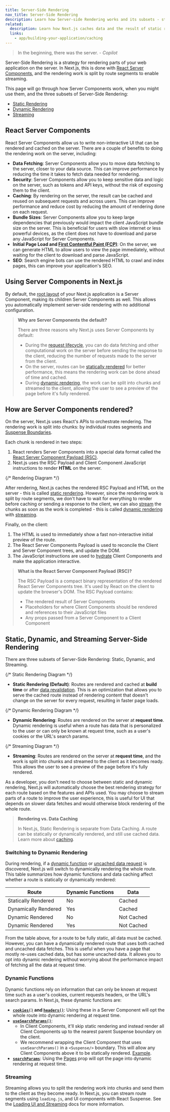 ```yaml
---
title: Server-Side Rendering
nav_title: Server-Side Rendering
description: Learn how Server-side Rendering works and its subsets - static and dynamic rendering.
related:
  description: Learn how Next.js caches data and the result of static rendering.
  links:
    - app/building-your-application/caching
---
```


> In the beginning, there was the server. - _Copilot_

Server-Side Rendering is a strategy for rendering parts of your web application on the server. In Next.js, this is done with [React Server Components](), and the rendering work is split by route segments to enable streaming.

This page will go through how Server Components work, when you might use them, and the three subsets of Server-Side Rendering:

- [Static Rendering](#static-rendering-default)
- [Dynamic Rendering](#dynamic-rendering)
- [Streaming](#streaming)

## React Server Components

React Server Components allow us to write non-interactive UI that can be rendered and cached on the server. There are a couple of benefits to doing the rendering work on the server, including:

- **Data Fetching**: Server Components allow you to move data fetching to the server, closer to your data source. This can improve performance by reducing the time it takes to fetch data needed for rendering.
- **Security**: Server Components allow you to keep sensitive data and logic on the server, such as tokens and API keys, without the risk of exposing them to the client.
- **Caching**: By rendering on the server, the result can be cached and reused on subsequent requests and across users. This can improve performance and reduce cost by reducing the amount of rendering done on each request.
- **Bundle Sizes**: Server Components allow you to keep large dependencies that previously would impact the client JavaScript bundle size on the server. This is beneficial for users with slow internet or less powerful devices, as the client does not have to download and parse any JavaScript for Server Components.
- **Initial Page Load and [First Contentful Paint (FCP)](https://web.dev/fcp/)**: On the server, we can generate HTML to allow users to view the page immediately, without waiting for the client to download and parse JavaScript.
- **SEO**: Search engine bots can use the rendered HTML to crawl and index pages, this can improve your application's SEO.

## Using Server Components in Next.js

By default, the [root layout](/docs/app/building-your-application/routing/pages-and-layouts#root-layout-required) of your Next.js application is a Server Component, making its children Server Components as well. This allows you automatically implement server-side rendering with no additional configuration.

> **Why are Server Components the default?**
>
> There are three reasons why Next.js uses Server Components by default:
>
> - During the [request lifecycle](/docs/app/building-your-application/rendering#request-response-lifecycle), you can do data fetching and other computational work on the server before sending the response to the client, reducing the number of requests made to the server from the client.
> - On the server, routes can be [statically rendered](#static-rendering-default) for better performance, this means the rendering work can be done ahead of time and cached.
> - During [dynamic rendering](#dynamic-rendering), the work can be split into chunks and streamed to the client, allowing the user to see a preview of the page before it's fully rendered.

## How are Server Components rendered?

On the server, Next.js uses React's APIs to orchestrate rendering. The rendering work is split into chunks: by individual routes segments and [Suspense Boundaries](https://react.dev/reference/react/Suspense).

Each chunk is rendered in two steps:

1. React renders Server Components into a special data format called the [React Server Component Payload (RSC)]().
2. Next.js uses the RSC Payload and Client Component JavaScript instructions to render **HTML** on the server.

{/* Rendering Diagram */}

After rendering, Next.js caches the rendered RSC Payload and HTML on the server - this is called [static rendering](#static-rendering-default). However, since the rendering work is split by route segments, we don't have to wait for everything to render before caching or sending a response to the client, we can also [stream](#streaming) the chunks as soon as the work is completed - this is called [dynamic rendering](#dynamic-rendering) with [streaming](#streaming).

Finally, on the client:

1. The HTML is used to immediately show a fast non-interactive initial preview of the route.
2. The React Server Components Payload is used to reconcile the Client and Server Component trees, and update the DOM.
3. The JavaScript instructions are used to [hydrate](https://react.dev/reference/react-dom/client/hydrateRoot) Client Components and make the application interactive.

> **What is the React Server Component Payload (RSC)?**
>
> The RSC Payload is a compact binary representation of the rendered React Server Components tree. It's used by React on the client to update the browser's DOM. The RSC Payload contains:
>
> - The rendered result of Server Components
> - Placeholders for where Client Components should be rendered and references to their JavaScript files
> - Any props passed from a Server Component to a Client Component

## Static, Dynamic, and Streaming Server-Side Rendering

There are three subsets of Server-Side Rendering: Static, Dynamic, and Streaming.

{/* Static Rendering Diagram */}

- **Static Rendering (Default)**: Routes are rendered and cached at **build time** or after [data revalidation](/docs/app/building-your-application/data-fetching/fetching-caching-and-revalidating#revalidating-data). This is an optimization that allows you to serve the cached route instead of rendering content that doesn't change on the server for every request, resulting in faster page loads.

{/* Dynamic Rendering Diagram */}

- **Dynamic Rendering**: Routes are rendered on the server at **request time**. Dynamic rendering is useful when a route has data that is personalized to the user or can only be known at request time, such as a user's cookies or the URL's search params.

{/* Streaming Diagram */}

- **Streaming**: Routes are rendered on the server at **request time**, and the work is split into chunks and streamed to the client as it becomes ready. This allows the user to see a preview of the page before it's fully rendered.

As a developer, you don't need to choose between static and dynamic rendering, Next.js will automatically choose the best rendering strategy for each route based on the features and APIs used. You may choose to stream parts of a route to improve the user experience, this is useful for UI that depends on slower data fetches and would otherwise block rendering of the whole route.

> **Rendering vs. Data Caching**
>
> In Next.js, Static Rendering is separate from Data Caching. A route can be statically or dynamically rendered, and still use cached data. Learn more about [caching](/docs/app/building-your-application/caching#data-cache).

### Switching to Dynamic Rendering

During rendering, if a [dynamic function](#dynamic-functions) or [uncached data request](/docs/app/building-your-application/data-fetching/fetching-caching-and-revalidating#opting-out-of-data-caching) is discovered, Next.js will switch to dynamically rendering the whole route. This table summarizes how dynamic functions and data caching affect whether a route is statically or dynamically rendered:

| Route                | Dynamic Functions | Data       |
| -------------------- | ----------------- | ---------- |
| Statically Rendered  | No                | Cached     |
| Dynamically Rendered | Yes               | Cached     |
| Dynamic Rendered     | No                | Not Cached |
| Dynamic Rendered     | Yes               | Not Cached |

From the table above, for a route to be fully static, all data must be cached. However, you can have a dynamically rendered route that uses both cached and uncached data fetches. This is useful when you have a page that mostly re-uses cached data, but has some uncached data. It allows you to opt into dynamic rendering without worrying about the performance impact of fetching all the data at request time.

### Dynamic Functions

Dynamic functions rely on information that can only be known at request time such as a user's cookies, current requests headers, or the URL's search params. In Next.js, these dynamic functions are:

- **[`cookies()`](/docs/app/api-reference/functions/cookies) and [`headers()`](/docs/app/api-reference/functions/headers)**: Using these in a Server Component will opt the whole route into dynamic rendering at request time.
- **[`useSearchParams()`](/docs/app/api-reference/functions/use-search-params)**:
  - In Client Components, it'll skip static rendering and instead render all Client Components up to the nearest parent Suspense boundary on the client.
  - We recommend wrapping the Client Component that uses `useSearchParams()` in a `<Suspense/>` boundary. This will allow any Client Components above it to be statically rendered. [Example](/docs/app/api-reference/functions/use-search-params#static-rendering).
- **[`searchParams`](/docs/app/api-reference/file-conventions/page#searchparams-optional)**: Using the [Pages](/docs/app/api-reference/file-conventions/page) prop will opt the page into dynamic rendering at request time.

### Streaming

Streaming allows you to split the rendering work into chunks and send them to the client as they become ready. In Next.js, you can stream route segments using `loading.js`, and UI components with React Suspense. See the [Loading UI and Streaming](/docs/app/building-your-application/routing/loading-ui-and-streaming) docs for more information.

